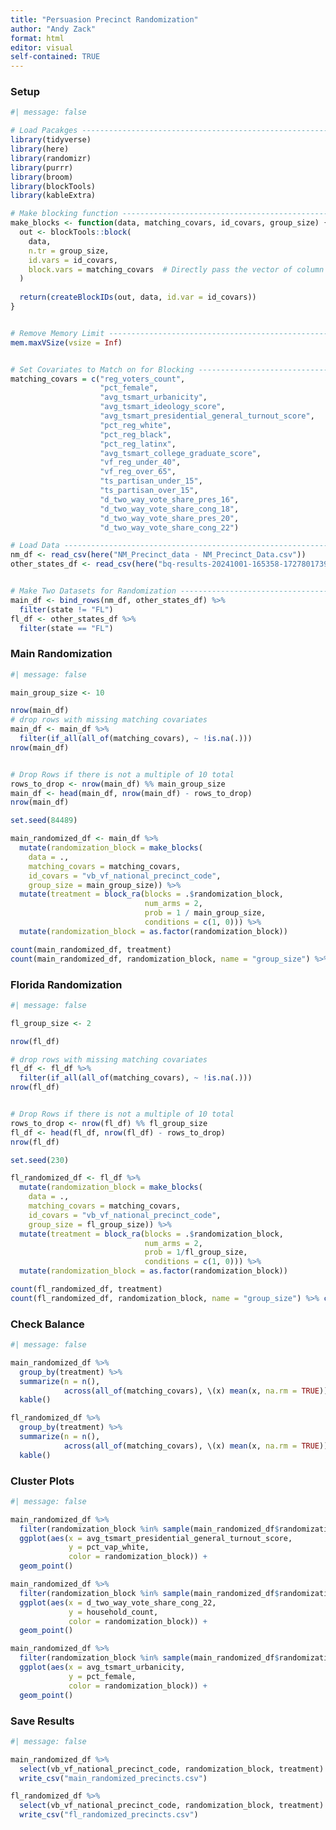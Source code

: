 ```yaml
---
title: "Persuasion Precinct Randomization"
author: "Andy Zack"
format: html
editor: visual
self-contained: TRUE
---
```


### Setup

```r
#| message: false

# Load Pacakges -----------------------------------------------------------
library(tidyverse)
library(here)
library(randomizr)
library(purrr)
library(broom)
library(blockTools)
library(kableExtra)

# Make blocking function --------------------------------------------------
make_blocks <- function(data, matching_covars, id_covars, group_size) {
  out <- blockTools::block(
    data, 
    n.tr = group_size, 
    id.vars = id_covars, 
    block.vars = matching_covars  # Directly pass the vector of column names
  )
  
  return(createBlockIDs(out, data, id.var = id_covars))
}


# Remove Memory Limit -----------------------------------------------------
mem.maxVSize(vsize = Inf)


# Set Covariates to Match on for Blocking ---------------------------------
matching_covars = c("reg_voters_count",
                    "pct_female",
                    "avg_tsmart_urbanicity",
                    "avg_tsmart_ideology_score",
                    "avg_tsmart_presidential_general_turnout_score",
                    "pct_reg_white",
                    "pct_reg_black",
                    "pct_reg_latinx",
                    "avg_tsmart_college_graduate_score",
                    "vf_reg_under_40",
                    "vf_reg_over_65",
                    "ts_partisan_under_15",
                    "ts_partisan_over_15",
                    "d_two_way_vote_share_pres_16",
                    "d_two_way_vote_share_cong_18",
                    "d_two_way_vote_share_pres_20",
                    "d_two_way_vote_share_cong_22")

# Load Data ---------------------------------------------------------------
nm_df <- read_csv(here("NM_Precinct_data - NM_Precinct_Data.csv"))
other_states_df <- read_csv(here("bq-results-20241001-165358-1727801739528.csv"))


# Make Two Datasets for Randomization -------------------------------------
main_df <- bind_rows(nm_df, other_states_df) %>%
  filter(state != "FL")
fl_df <- other_states_df %>%
  filter(state == "FL")
```

### Main Randomization

```r
#| message: false

main_group_size <- 10

nrow(main_df)
# drop rows with missing matching covariates
main_df <- main_df %>%
  filter(if_all(all_of(matching_covars), ~ !is.na(.)))
nrow(main_df)


# Drop Rows if there is not a multiple of 10 total
rows_to_drop <- nrow(main_df) %% main_group_size
main_df <- head(main_df, nrow(main_df) - rows_to_drop)
nrow(main_df)

set.seed(84489)

main_randomized_df <- main_df %>%
  mutate(randomization_block = make_blocks(
    data = ., 
    matching_covars = matching_covars, 
    id_covars = "vb_vf_national_precinct_code",
    group_size = main_group_size)) %>%
  mutate(treatment = block_ra(blocks = .$randomization_block,
                              num_arms = 2,
                              prob = 1 / main_group_size,
                              conditions = c(1, 0))) %>% 
  mutate(randomization_block = as.factor(randomization_block))

count(main_randomized_df, treatment)
count(main_randomized_df, randomization_block, name = "group_size") %>% count(group_size)

```

### Florida Randomization

```r
#| message: false

fl_group_size <- 2

nrow(fl_df)

# drop rows with missing matching covariates
fl_df <- fl_df %>%
  filter(if_all(all_of(matching_covars), ~ !is.na(.)))
nrow(fl_df)


# Drop Rows if there is not a multiple of 10 total
rows_to_drop <- nrow(fl_df) %% fl_group_size
fl_df <- head(fl_df, nrow(fl_df) - rows_to_drop)
nrow(fl_df)

set.seed(230)

fl_randomized_df <- fl_df %>%
  mutate(randomization_block = make_blocks(
    data = ., 
    matching_covars = matching_covars, 
    id_covars = "vb_vf_national_precinct_code",
    group_size = fl_group_size)) %>%
  mutate(treatment = block_ra(blocks = .$randomization_block,
                              num_arms = 2,
                              prob = 1/fl_group_size,
                              conditions = c(1, 0))) %>% 
  mutate(randomization_block = as.factor(randomization_block))

count(fl_randomized_df, treatment)
count(fl_randomized_df, randomization_block, name = "group_size") %>% count(group_size)
```

### Check Balance

```r
#| message: false

main_randomized_df %>%
  group_by(treatment) %>%
  summarize(n = n(),
            across(all_of(matching_covars), \(x) mean(x, na.rm = TRUE))) %>%
  kable()

fl_randomized_df %>%
  group_by(treatment) %>%
  summarize(n = n(),
            across(all_of(matching_covars), \(x) mean(x, na.rm = TRUE))) %>%
  kable()
```

### Cluster Plots

```r
#| message: false

main_randomized_df %>%
  filter(randomization_block %in% sample(main_randomized_df$randomization_block, 7)) %>%
  ggplot(aes(x = avg_tsmart_presidential_general_turnout_score,
             y = pct_vap_white,
             color = randomization_block)) +
  geom_point()

main_randomized_df %>%
  filter(randomization_block %in% sample(main_randomized_df$randomization_block, 7)) %>%
  ggplot(aes(x = d_two_way_vote_share_cong_22,
             y = household_count,
             color = randomization_block)) +
  geom_point()

main_randomized_df %>%
  filter(randomization_block %in% sample(main_randomized_df$randomization_block, 7)) %>%
  ggplot(aes(x = avg_tsmart_urbanicity,
             y = pct_female,
             color = randomization_block)) +
  geom_point()
```

### Save Results

```r
#| message: false

main_randomized_df %>%
  select(vb_vf_national_precinct_code, randomization_block, treatment) %>%
  write_csv("main_randomized_precincts.csv")

fl_randomized_df %>%
  select(vb_vf_national_precinct_code, randomization_block, treatment) %>%
  write_csv("fl_randomized_precincts.csv")
```
